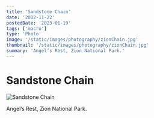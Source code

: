 ```yaml
---
title: 'Sandstone Chain'
date: '2012-11-22'
postedDate: '2023-01-19'
tags: ['macro']
type: 'Photo'
image: '/static/images/photography/zionChain.jpg'
thumbnail: '/static/images/photography/zionChain.jpg'
summary: 'Angel’s Rest, Zion National Park.'
---
```


# Sandstone Chain

![Sandstone Chain](/static/images/photography/zionChain.jpg)

Angel’s Rest, Zion National Park.
